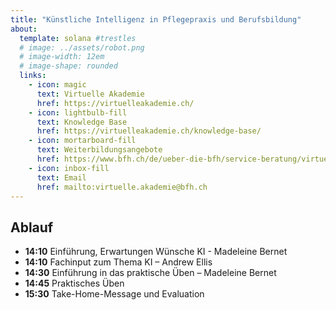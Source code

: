 ```yaml
---
title: "Künstliche Intelligenz in Pflegepraxis und Berufsbildung"
about:
  template: solana #trestles
  # image: ../assets/robot.png
  # image-width: 12em
  # image-shape: rounded
  links:
    - icon: magic
      text: Virtuelle Akademie
      href: https://virtuelleakademie.ch/
    - icon: lightbulb-fill
      text: Knowledge Base
      href: https://virtuelleakademie.ch/knowledge-base/
    - icon: mortarboard-fill
      text: Weiterbildungsangebote
      href: https://www.bfh.ch/de/ueber-die-bfh/service-beratung/virtuelle-akademie/
    - icon: inbox-fill
      text: Email
      href: mailto:virtuelle.akademie@bfh.ch
---
```

## Ablauf


:::{.callout-note appearance="simple"}

- **14:10** Einführung, Erwartungen Wünsche KI - Madeleine Bernet
- **14:10** Fachinput zum Thema KI – Andrew Ellis
- **14:30** Einführung in das praktische Üben – Madeleine Bernet
- **14:45** Praktisches Üben
- **15:30** Take-Home-Message und Evaluation

:::




